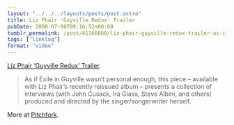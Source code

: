 ```yaml
---
layout: "../../../layouts/posts/post.astro"
title: Liz Phair 'Guyville Redux' Trailer
pubDate: 2008-07-06T09:16:52+00:00
tumblr_permalink: /post/41166660/liz-phair-guyville-redux-trailer-as-if-exile
tags: ["linklog"]
format: "video"
---
```



<YouTube id="https://www.youtube.com/watch?v=yDpUJjVfpOU" />

[Liz Phair &lsquo;Guyville Redux&rsquo; Trailer][1].

> As if Exile in Guyville wasn&rsquo;t personal enough, this piece &#8211; available with Liz Phair&rsquo;s recently reissued album &#8211; presents a collection of interviews (with John Cusack, Ira Glass, Steve Albini, and others) produced and directed by the singer/songerwriter herself.

More at [Pitchfork][2].

[1]: https://www.youtube.com/watch?v=yDpUJjVfpOU
[2]: http://www.pitchfork.tv/week/liz-phair-guyville-redux
